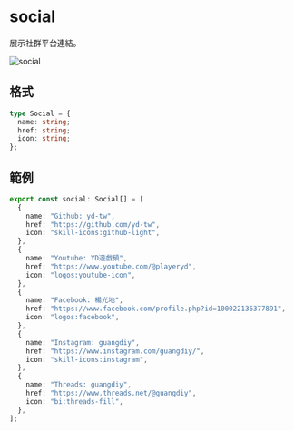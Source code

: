 # social

展示社群平台連結。

![social](/social.png)

## 格式

```ts
type Social = {
  name: string;
  href: string;
  icon: string;
};
```

## 範例

```ts
export const social: Social[] = [
  {
    name: "Github: yd-tw",
    href: "https://github.com/yd-tw",
    icon: "skill-icons:github-light",
  },
  {
    name: "Youtube: YD遊戲頻",
    href: "https://www.youtube.com/@playeryd",
    icon: "logos:youtube-icon",
  },
  {
    name: "Facebook: 楊光地",
    href: "https://www.facebook.com/profile.php?id=100022136377891",
    icon: "logos:facebook",
  },
  {
    name: "Instagram: guangdiy",
    href: "https://www.instagram.com/guangdiy/",
    icon: "skill-icons:instagram",
  },
  {
    name: "Threads: guangdiy",
    href: "https://www.threads.net/@guangdiy",
    icon: "bi:threads-fill",
  },
];
```
